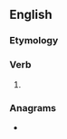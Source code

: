 ==English==

===Etymology===
{{suffix|en|threw|est}}

===Verb===
{{head|en|verb form|cat2=verb simple past forms|cat3=second-person singular forms}}

# {{en-archaic second-person singular past of|throw}}

===Anagrams===
* {{anagrams|en|a=eehrsttw|streweth|whetters}}